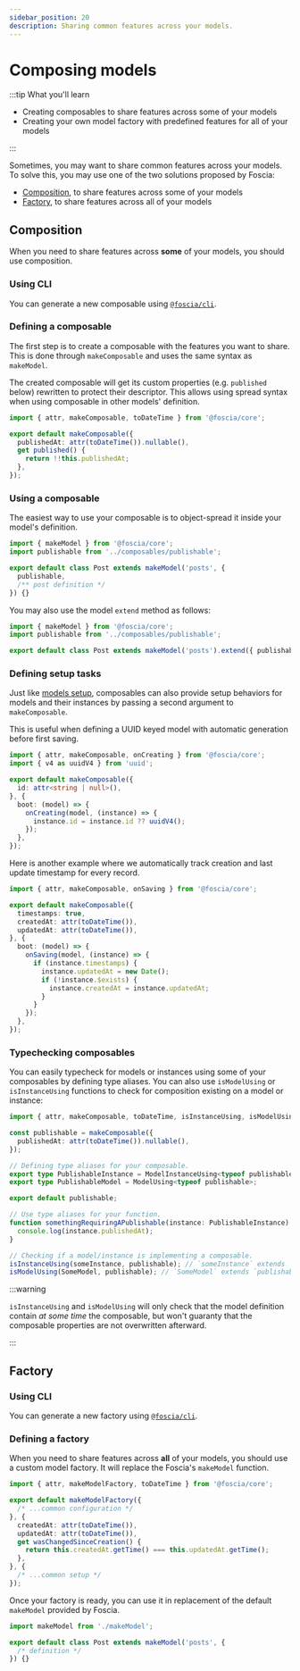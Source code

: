 ```yaml
---
sidebar_position: 20
description: Sharing common features across your models.
---
```



# Composing models

:::tip What you'll learn

- Creating composables to share features across some of your models
- Creating your own model factory with predefined features for all of your
  models

:::

Sometimes, you may want to share common features across your models. To solve
this, you may use one of the two solutions proposed by Foscia:

- [Composition](#composition), to share features across some of your models
- [Factory](#factory), to share features across all of your models

## Composition

When you need to share features across **some** of your models, you should use
composition.

### Using CLI

You can generate a new composable using [`@foscia/cli`](/docs/digging-deeper/cli).

<ShellCommand command="foscia make composable publishable" />

### Defining a composable

The first step is to create a composable with the features you want to share.
This is done through `makeComposable` and uses the same syntax as `makeModel`.

The created composable will get its custom properties (e.g. `published` below)
rewritten to protect their descriptor. This allows using spread syntax when
using composable in other models' definition.

```typescript title="composables/publishable.ts"
import { attr, makeComposable, toDateTime } from '@foscia/core';

export default makeComposable({
  publishedAt: attr(toDateTime()).nullable(),
  get published() {
    return !!this.publishedAt;
  },
});
```

### Using a composable

The easiest way to use your composable is to object-spread it inside your
model's definition.

```typescript title="models/post.ts"
import { makeModel } from '@foscia/core';
import publishable from '../composables/publishable';

export default class Post extends makeModel('posts', {
  publishable,
  /** post definition */
}) {}
```

You may also use the model `extend` method as follows:

```typescript title="models/post.ts"
import { makeModel } from '@foscia/core';
import publishable from '../composables/publishable';

export default class Post extends makeModel('posts').extend({ publishable }) {}
```

### Defining setup tasks

Just like [models setup](/docs/core-concepts/models#setup), composables
can also provide setup behaviors for models and their instances by passing
a second argument to `makeComposable`.

This is useful when defining a UUID keyed model with automatic generation
before first saving.

```typescript title="composables/uuidID.ts"
import { attr, makeComposable, onCreating } from '@foscia/core';
import { v4 as uuidV4 } from 'uuid';

export default makeComposable({
  id: attr<string | null>(),
}, {
  boot: (model) => {
    onCreating(model, (instance) => {
      instance.id = instance.id ?? uuidV4();
    });
  },
});
```

Here is another example where we automatically track creation and last update
timestamp for every record.

```typescript title="composables/timestamps.ts"
import { attr, makeComposable, onSaving } from '@foscia/core';

export default makeComposable({
  timestamps: true,
  createdAt: attr(toDateTime()),
  updatedAt: attr(toDateTime()),
}, {
  boot: (model) => {
    onSaving(model, (instance) => {
      if (instance.timestamps) {
        instance.updatedAt = new Date();
        if (!instance.$exists) {
          instance.createdAt = instance.updatedAt;
        }
      }
    });
  },
});
```

### Typechecking composables

You can easily typecheck for models or instances using some of your composables
by defining type aliases. You can also use `isModelUsing` or `isInstanceUsing`
functions to check for composition existing on a model or instance:

```typescript title="composables/publishable.ts"
import { attr, makeComposable, toDateTime, isInstanceUsing, isModelUsing, ModelInstanceUsing, ModelUsing } from '@foscia/core';

const publishable = makeComposable({
  publishedAt: attr(toDateTime()).nullable(),
});

// Defining type aliases for your composable.
export type PublishableInstance = ModelInstanceUsing<typeof publishable>;
export type PublishableModel = ModelUsing<typeof publishable>;

export default publishable;

// Use type aliases for your function.
function somethingRequiringAPublishable(instance: PublishableInstance) {
  console.log(instance.publishedAt);
}

// Checking if a model/instance is implementing a composable.
isInstanceUsing(someInstance, publishable); // `someInstance` extends `publishable`.
isModelUsing(SomeModel, publishable); // `SomeModel` extends `publishable`.
```

:::warning

`isInstanceUsing` and `isModelUsing` will only check that the model definition
contain *at some time* the composable, but won't guaranty that the composable
properties are not overwritten afterward.

:::

## Factory

### Using CLI

You can generate a new factory using [`@foscia/cli`](/docs/digging-deeper/cli).

<ShellCommand command="foscia make model-factory" />

### Defining a factory

When you need to share features across **all** of your models, you should use a
custom model factory. It will replace the Foscia's `makeModel` function.

```typescript title="makeModel.ts"
import { attr, makeModelFactory, toDateTime } from '@foscia/core';

export default makeModelFactory({
  /* ...common configuration */
}, {
  createdAt: attr(toDateTime()),
  updatedAt: attr(toDateTime()),
  get wasChangedSinceCreation() {
    return this.createdAt.getTime() === this.updatedAt.getTime();
  },
}, {
  /* ...common setup */
});
```

Once your factory is ready, you can use it in replacement of the default
`makeModel` provided by Foscia.

```typescript
import makeModel from './makeModel';

export default class Post extends makeModel('posts', {
  /* definition */
}) {}
```
